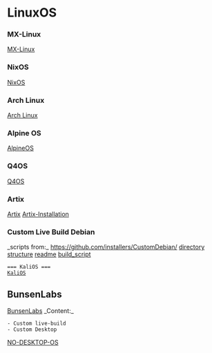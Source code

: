 
=LinuxOS=
===MX-Linux===
[[MX-Linux]]
===NixOS===
[[NixOS]]
===Arch Linux===
[[Arch Linux]]
===Alpine OS===
[[AlpineOS]]
===Q4OS===
[[Q4OS]]
===Artix===
[[Artix]]
[[Artix-Installation]]
=== Custom Live Build Debian ===
_scripts from:_
https://github.com/installers/CustomDebian/
[[directory structure]]
[[readme]]
[[build_script]]
 === KaliOS ===
 [[KaliOS]]
== BunsenLabs ==
[[BunsenLabs]]
_Content:_
 - Custom live-build
 - Custom Desktop

[[NO-DESKTOP-OS]]

